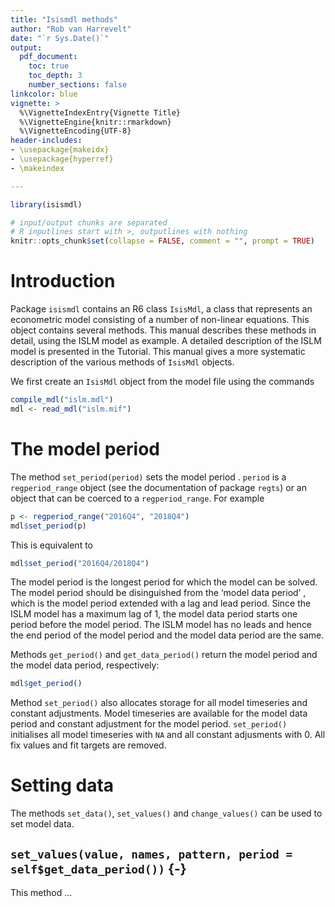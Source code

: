 ```yaml
---
title: "Isismdl methods"
author: "Rob van Harrevelt"
date: "`r Sys.Date()`"
output:
  pdf_document:
    toc: true
    toc_depth: 3
    number_sections: false
linkcolor: blue    
vignette: >
  %\VignetteIndexEntry{Vignette Title}
  %\VignetteEngine{knitr::rmarkdown}
  %\VignetteEncoding{UTF-8}
header-includes:
- \usepackage{makeidx}
- \usepackage{hyperref}
- \makeindex

---
```


\newcommand{\midx}[1]{\index{#1@\texttt{#1}}}

<!--   
PREPARATIONS
-->
```r

library(isismdl)

# input/output chunks are separated
# R inputlines start with >, outputlines with nothing
knitr::opts_chunk$set(collapse = FALSE, comment = "", prompt = TRUE)
```

# Introduction

Package `isismdl` contains an R6 class `IsisMdl`, a class that represents
an econometric model consisting of a number of non-linear equations. 
This object contains several methods. This manual describes these methods
in detail, using the ISLM model as example. A detailed description of the
ISLM model is presented in the Tutorial. This manual gives a more systematic
description of the various methods of `IsisMdl` objects.

We first create an `IsisMdl` object from the model file using the commands
```r
compile_mdl("islm.mdl")
mdl <- read_mdl("islm.mif")
```

# The model period

The method `set_period(period)`\midx{set\_period} sets the model period
\index{model period}.
`period` is a `regperiod_range` object (see the documentation of package
`regts`) or an object that can be coerced
to a `regperiod_range`. For example
```r
p <- regperiod_range("2016Q4", "2018Q4")
mdl$set_period(p)
```
This is equivalent to
```r
mdl$set_period("2016Q4/2018Q4")
```

The model period is the longest period for which the model can be solved.
The model period should be disinguished from the 'model data period'
\index{model data period}, which is the model period extended with a lag 
and lead period. Since the ISLM model has a maximum lag of 1,
the model data period starts one period before the model period. The ISLM
model has no leads and hence the end period of the model period and the
model data period are the same.

Methods `get_period()`\midx{get\_period} and 
`get_data_period()`\midx{get\_data\_period} return the model period
and the model data period, respectively:
```r
mdl$get_period()
```

Method `set_period()` also allocates storage for
all model timeseries and constant adjustments. Model timeseries are
available for the model data period and constant adjustment
for the model period. `set_period()` initialises all model timeseries with 
`NA` and all constant
adjusments with 0. All fix values and fit targets are removed.

# Setting data

The methods `set_data()`\midx{set\_data}, 
`set_values()` \midx{set\_values} and `change_values()`\midx{change\_values}
can be used to set model data.

## `set_values(value, names, pattern, period = self$get_data_period())` {-} \midx{set\_values}

This method ...

\printindex
